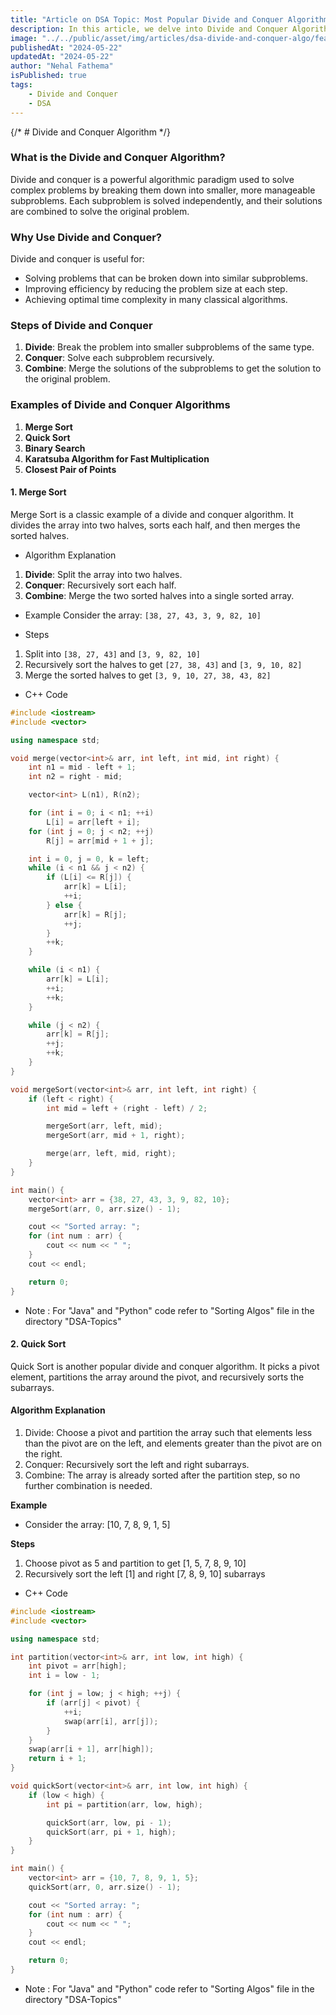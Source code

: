 ```yaml
---
title: "Article on DSA Topic: Most Popular Divide and Conquer Algorithms"
description: In this article, we delve into Divide and Conquer Algorithms in the context of Data Structures and Algorithms (DSA)
image: "../../public/asset/img/articles/dsa-divide-and-conquer-algo/featured.png"
publishedAt: "2024-05-22"
updatedAt: "2024-05-22"
author: "Nehal Fathema"
isPublished: true
tags:
    - Divide and Conquer
    - DSA
---
```


{/* # Divide and Conquer Algorithm */}

### What is the Divide and Conquer Algorithm?
Divide and conquer is a powerful algorithmic paradigm used to solve complex problems by breaking them down into smaller, more manageable subproblems. Each subproblem is solved independently, and their solutions are combined to solve the original problem.

### Why Use Divide and Conquer?
Divide and conquer is useful for:
- Solving problems that can be broken down into similar subproblems.
- Improving efficiency by reducing the problem size at each step.
- Achieving optimal time complexity in many classical algorithms.

### Steps of Divide and Conquer
1. **Divide**: Break the problem into smaller subproblems of the same type.
2. **Conquer**: Solve each subproblem recursively.
3. **Combine**: Merge the solutions of the subproblems to get the solution to the original problem.

### Examples of Divide and Conquer Algorithms
1. **Merge Sort**
2. **Quick Sort**
3. **Binary Search**
4. **Karatsuba Algorithm for Fast Multiplication**
5. **Closest Pair of Points**

#### 1. Merge Sort
Merge Sort is a classic example of a divide and conquer algorithm. It divides the array into two halves, sorts each half, and then merges the sorted halves.

- Algorithm Explanation
1. **Divide**: Split the array into two halves.
2. **Conquer**: Recursively sort each half.
3. **Combine**: Merge the two sorted halves into a single sorted array.

- Example
Consider the array: `[38, 27, 43, 3, 9, 82, 10]`

- Steps
1. Split into `[38, 27, 43]` and `[3, 9, 82, 10]`
2. Recursively sort the halves to get `[27, 38, 43]` and `[3, 9, 10, 82]`
3. Merge the sorted halves to get `[3, 9, 10, 27, 38, 43, 82]`

- C++ Code
```cpp
#include <iostream>
#include <vector>

using namespace std;

void merge(vector<int>& arr, int left, int mid, int right) {
    int n1 = mid - left + 1;
    int n2 = right - mid;

    vector<int> L(n1), R(n2);

    for (int i = 0; i < n1; ++i)
        L[i] = arr[left + i];
    for (int j = 0; j < n2; ++j)
        R[j] = arr[mid + 1 + j];

    int i = 0, j = 0, k = left;
    while (i < n1 && j < n2) {
        if (L[i] <= R[j]) {
            arr[k] = L[i];
            ++i;
        } else {
            arr[k] = R[j];
            ++j;
        }
        ++k;
    }

    while (i < n1) {
        arr[k] = L[i];
        ++i;
        ++k;
    }

    while (j < n2) {
        arr[k] = R[j];
        ++j;
        ++k;
    }
}

void mergeSort(vector<int>& arr, int left, int right) {
    if (left < right) {
        int mid = left + (right - left) / 2;

        mergeSort(arr, left, mid);
        mergeSort(arr, mid + 1, right);

        merge(arr, left, mid, right);
    }
}

int main() {
    vector<int> arr = {38, 27, 43, 3, 9, 82, 10};
    mergeSort(arr, 0, arr.size() - 1);

    cout << "Sorted array: ";
    for (int num : arr) {
        cout << num << " ";
    }
    cout << endl;

    return 0;
}
```
- Note : For "Java" and "Python" code refer to "Sorting Algos" file in the directory "DSA-Topics"
#### 2. Quick Sort
Quick Sort is another popular divide and conquer algorithm. It picks a pivot element, partitions the array around the pivot, and recursively sorts the subarrays.

#### Algorithm Explanation
1. Divide: Choose a pivot and partition the array such that elements less than the pivot are on the left, and elements greater than the pivot are on the right.
2. Conquer: Recursively sort the left and right subarrays.
3. Combine: The array is already sorted after the partition step, so no further combination is needed.

**Example**
* Consider the array: [10, 7, 8, 9, 1, 5]

**Steps**
1. Choose pivot as 5 and partition to get [1, 5, 7, 8, 9, 10]
2. Recursively sort the left [1] and right [7, 8, 9, 10] subarrays
- C++ Code
```cpp
#include <iostream>
#include <vector>

using namespace std;

int partition(vector<int>& arr, int low, int high) {
    int pivot = arr[high];
    int i = low - 1;

    for (int j = low; j < high; ++j) {
        if (arr[j] < pivot) {
            ++i;
            swap(arr[i], arr[j]);
        }
    }
    swap(arr[i + 1], arr[high]);
    return i + 1;
}

void quickSort(vector<int>& arr, int low, int high) {
    if (low < high) {
        int pi = partition(arr, low, high);

        quickSort(arr, low, pi - 1);
        quickSort(arr, pi + 1, high);
    }
}

int main() {
    vector<int> arr = {10, 7, 8, 9, 1, 5};
    quickSort(arr, 0, arr.size() - 1);

    cout << "Sorted array: ";
    for (int num : arr) {
        cout << num << " ";
    }
    cout << endl;

    return 0;
}
```
- Note : For "Java" and "Python" code refer to "Sorting Algos" file in the directory "DSA-Topics"